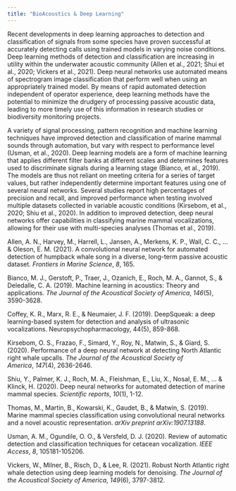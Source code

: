 ```yaml
---
title: "BioAcoustics & Deep Learning"
---
```


Recent developments in deep learning approaches to detection and classification of signals from some species have proven successful at accurately detecting calls using trained models in varying noise conditions. Deep learning methods of detection and classification are increasing in utility within the underwater acoustic community (Allen et al., 2021; Shui et al., 2020; Vickers et al., 2021). Deep neural networks use automated means of spectrogram image classification that perform well when using an appropriately trained model. By means of rapid automated detection independent of operator experience, deep learning methods have the potential to minimize the drudgery of processing passive acoustic data, leading to more timely use of this information in research studies or biodiversity monitoring projects.

A variety of signal processing, pattern recognition and machine learning techniques have improved detection and classification of marine mammal sounds through automation, but vary with respect to performance level (Usman, et al., 2020). Deep learning models are a form of machine learning that applies different filter banks at different scales and determines features used to discriminate signals during a learning stage (Bianco, et al., 2019). The models are thus not reliant on meeting criteria for a series of target values, but rather independently determine important features using one of several neural networks. Several studies report high percentages of precision and recall, and improved performance when testing involved multiple datasets collected in variable acoustic conditions (Kirsebom, et al., 2020; Shiu et al., 2020). In addition to improved detection, deep neural networks offer capabilities in classifying marine mammal vocalizations, allowing for their use with multi-species analyses (Thomas et al., 2019).

Allen, A. N., Harvey, M., Harrell, L., Jansen, A., Merkens, K. P., Wall, C. C., ... & Oleson, E. M. (2021). A convolutional neural network for automated detection of humpback whale song in a diverse, long-term passive acoustic dataset. *Frontiers in Marine Science*, *8*, 165.

Bianco, M. J., Gerstoft, P., Traer, J., Ozanich, E., Roch, M. A., Gannot, S., & Deledalle, C. A. (2019). Machine learning in acoustics: Theory and applications. *The Journal of the Acoustical Society of America*, *146*(5), 3590-3628.

Coffey, K. R., Marx, R. E., & Neumaier, J. F. (2019). DeepSqueak: a deep learning-based system for detection and analysis of ultrasonic vocalizations. Neuropsychopharmacology, 44(5), 859-868.

Kirsebom, O. S., Frazao, F., Simard, Y., Roy, N., Matwin, S., & Giard, S. (2020). Performance of a deep neural network at detecting North Atlantic right whale upcalls. *The Journal of the Acoustical Society of America*, *147*(4), 2636-2646.

Shiu, Y., Palmer, K. J., Roch, M. A., Fleishman, E., Liu, X., Nosal, E. M., ... & Klinck, H. (2020). Deep neural networks for automated detection of marine mammal species. *Scientific reports*, *10*(1), 1-12.

Thomas, M., Martin, B., Kowarski, K., Gaudet, B., & Matwin, S. (2019). Marine mammal species classification using convolutional neural networks and a novel acoustic representation. *arXiv preprint arXiv:1907.13188*.

Usman, A. M., Ogundile, O. O., & Versfeld, D. J. (2020). Review of automatic detection and classification techniques for cetacean vocalization. *IEEE Access*, *8*, 105181-105206.

Vickers, W., Milner, B., Risch, D., & Lee, R. (2021). Robust North Atlantic right whale detection using deep learning models for denoising. *The Journal of the Acoustical Society of America*, *149*(6), 3797-3812.
